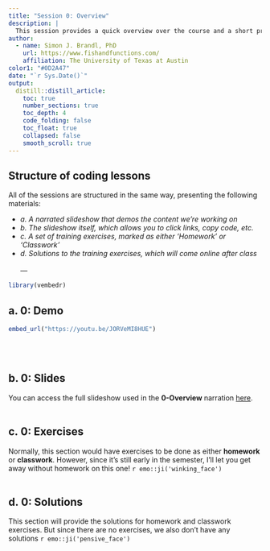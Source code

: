 ```yaml
---
title: "Session 0: Overview"
description: |
  This session provides a quick overview over the course and a short primer to installing and organizing your R environment. 
author:
  - name: Simon J. Brandl, PhD
    url: https://www.fishandfunctions.com/
    affiliation: The University of Texas at Austin
color1: "#0D2A47"
date: "`r Sys.Date()`"
output:
  distill::distill_article:
    toc: true
    number_sections: true
    toc_depth: 4
    code_folding: false
    toc_float: true
    collapsed: false
    smooth_scroll: true
---
```


## Structure of coding lessons

All of the sessions are structured in the same way, presenting the following materials:

- _a. A narrated slideshow that demos the content we're working on_
- _b. The slideshow itself, which allows you to click links, copy code, etc._
- _c. A set of training exercises, marked as either 'Homework' or 'Classwork'_
- _d. Solutions to the training exercises, which will come online after class_
<br>
<br>
---

```r
library(vembedr)
```

## a. 0: Demo

```r
embed_url("https://youtu.be/JORVeMI8HUE")
```
<br>
<br>

## b. 0: Slides

You can access the full slideshow used in the **0-Overview** narration [here](https://simonjbrandl.github.io/mce_xaringan_slides/0-overview.html#1). 
<br>
<br>

## c. 0: Exercises

Normally, this section would have exercises to be done as either **homework** or **classwork**. However, since it's still early in the semester, I'll let you get away without homework on this one! `r emo::ji('winking_face')`
<br>
<br>

## d. 0: Solutions

This section will provide the solutions for homework and classwork exercises. But since there are no exercises, we also don't have any solutions `r emo::ji('pensive_face')`
